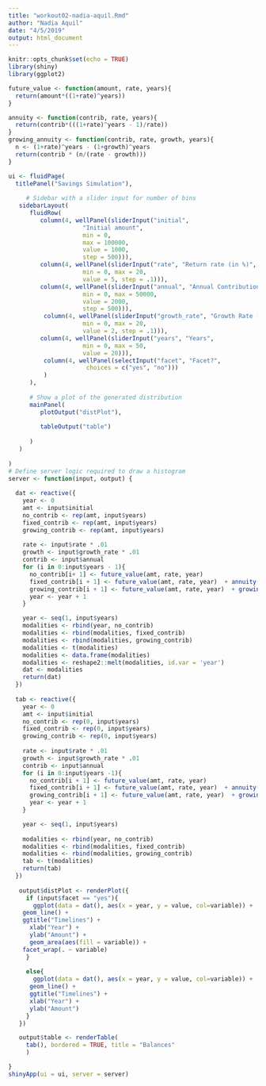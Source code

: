 ```yaml
---
title: "workout02-nadia-aquil.Rmd"
author: "Nadia Aquil"
date: "4/5/2019"
output: html_document
---
```


```r
knitr::opts_chunk$set(echo = TRUE)
library(shiny)
library(ggplot2)
```

```r
future_value <- function(amount, rate, years){
  return(amount*((1+rate)^years))
}

annuity <- function(contrib, rate, years){
  return(contrib*(((1+rate)^years - 1)/rate))
}
growing_annuity <- function(contrib, rate, growth, years){
  n <- (1+rate)^years - (1+growth)^years
  return(contrib * (n/(rate - growth)))
}
```

```r
ui <- fluidPage(
  titlePanel("Savings Simulation"),
  
     # Sidebar with a slider input for number of bins 
   sidebarLayout(
      fluidRow(
         column(4, wellPanel(sliderInput("initial",
                     "Initial amount",
                     min = 0,
                     max = 100000,
                     value = 1000,
                     step = 500))),
         column(4, wellPanel(sliderInput("rate", "Return rate (in %)",
                     min = 0, max = 20,
                     value = 5, step = .1))),
         column(4, wellPanel(sliderInput("annual", "Annual Contribution",
                     min = 0, max = 50000,
                     value = 2000,
                     step = 500))),
          column(4, wellPanel(sliderInput("growth_rate", "Growth Rate (in %)",
                     min = 0, max = 20,
                     value = 2, step = .1))),
         column(4, wellPanel(sliderInput("years", "Years",
                     min = 0, max = 50,
                     value = 20))),
          column(4, wellPanel(selectInput("facet", "Facet?",
                      choices = c("yes", "no")))
          )
      ),
      
      # Show a plot of the generated distribution
      mainPanel(
         plotOutput("distPlot"),
    
         tableOutput("table")
       
      )
   )
  
)
# Define server logic required to draw a histogram
server <- function(input, output) {
  
  dat <- reactive({
    year <- 0
    amt <- input$initial
    no_contrib <- rep(amt, input$years)
    fixed_contrib <- rep(amt, input$years)
    growing_contrib <- rep(amt, input$years)
 
    rate <- input$rate * .01
    growth <- input$growth_rate * .01
    contrib <- input$annual
    for (i in 0:input$years - 1){
      no_contrib[i+ 1] <- future_value(amt, rate, year)
      fixed_contrib[i + 1] <- future_value(amt, rate, year)  + annuity(contrib, rate, year)
      growing_contrib[i + 1] <- future_value(amt, rate, year)  + growing_annuity(contrib, rate, growth, year)
      year <- year + 1
    }

    year <- seq(1, input$years)
    modalities <- rbind(year, no_contrib)
    modalities <- rbind(modalities, fixed_contrib)
    modalities <- rbind(modalities, growing_contrib)
    modalities <- t(modalities)
    modalities <- data.frame(modalities)
    modalities <- reshape2::melt(modalities, id.var = 'year')
    dat <- modalities
    return(dat)
  })
  
  tab <- reactive({
    year <- 0
    amt <- input$initial
    no_contrib <- rep(0, input$years)
    fixed_contrib <- rep(0, input$years)
    growing_contrib <- rep(0, input$years)
 
    rate <- input$rate * .01
    growth <- input$growth_rate * .01
    contrib <- input$annual
    for (i in 0:input$years -1){
      no_contrib[i + 1] <- future_value(amt, rate, year)
      fixed_contrib[i + 1] <- future_value(amt, rate, year)  + annuity(contrib, rate, year)
      growing_contrib[i + 1] <- future_value(amt, rate, year)  + growing_annuity(contrib, rate, growth, year)
      year <- year + 1
    }

    year <- seq(1, input$years)
  
    modalities <- rbind(year, no_contrib)
    modalities <- rbind(modalities, fixed_contrib)
    modalities <- rbind(modalities, growing_contrib)
    tab <- t(modalities)
    return(tab)
  })
  
   output$distPlot <- renderPlot({
     if (input$facet == "yes"){
       ggplot(data = dat(), aes(x = year, y = value, col=variable)) +
    geom_line() +
    ggtitle("Timelines") + 
      xlab("Year") +
      ylab("Amount") + 
      geom_area(aes(fill = variable)) +
    facet_wrap(. ~ variable)
     }   
     
     else{
       ggplot(data = dat(), aes(x = year, y = value, col=variable)) +
      geom_line() + 
      ggtitle("Timelines") + 
      xlab("Year") +
      ylab("Amount")
     }
   })

   output$table <- renderTable(
     tab(), bordered = TRUE, title = "Balances"
     )

}
shinyApp(ui = ui, server = server)


```
